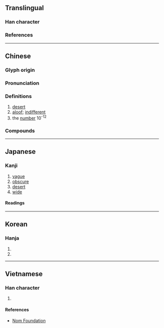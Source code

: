 {{character info}}
==Translingual==
{{Han stroke|[[Image:漠 - U+06F20 - KanjiVG stroke order.svg]]}}

===Han character===
{{Han char|rn=85|rad=水|as=10|sn=13 (Mainland China, Japan), 14 (Hong Kong)|four=34134|canj=ETAK|ids=⿰氵莫}}

===References===
{{Han ref|kx=0646.130|dkj=18149|dj=1055.120|hdz=31694.050|uh=6F20}}

----

==Chinese==
{{zh-forms}}

===Glyph origin===
{{Han etym}}

===Pronunciation===
{{zh-pron
|m=mò
|c=mok6
|c-t=mok2
|h=pfs=mo̍k
|md=
|mn=ml,twv:bô͘/twv:mo̍͘h/bo̍k
|mn_note=bô͘/mo̍͘h - vernacular; bo̍k - literary
|mn-t=moh8/mog8
|mn-t_note=moh8 - vernacular; mog8 - literary
|w=
|mc=y
|oc=y
|cat=n,a,num
}}

===Definitions===
{{zh-hanzi}}

# [[desert]]
# [[aloof]]; [[indifferent]]
# the [[number]] 10<sup>-12</sup>

===Compounds===
{{zh-der|沙漠|冥漠君|大漠|冥漠|廣漠|冷漠|瀚漠|漠然|漠楞楞|沕漠|朔漠|淡漠|漠然不覺|漠視|沙漠氣候|沙漠之舟|漠南四省|漠然不動|漠不相關|漠不關心|漠漠寒|松漠|漠北|漠然置之|漠然不顧|漠漠|漠南|漠南草原|荒漠|芴漠|荒漠甘泉|漠西}}

{{cln|zh|numeral symbols|numerals}}

----

==Japanese==

===Kanji===
{{ja-kanji|grade=c|rs=水10}}

# [[vague]]
# [[obscure]]
# [[desert]]
# [[wide]]

====Readings====
{{ja-readings
|goon=まく
|kanon=ばく
|kun=すなはら-, ひろ-い
|nanori=とう, ひろ
}}

----

==Korean==

===Hanja===
{{ko-hanja|사막|막}}

# {{hanja form of|막|[[desert]]}}
# {{hanja form of|막|[[aloof]], [[indifferent]], [[cool]]}}

----

==Vietnamese==

===Han character===
{{vi-readings|rs=水11|reading=mạc, mác}}

# {{rfdef|vi|sort=水11}}

====References====
* [http://nomfoundation.org/common/nom_details.php?codepoint=6f20 Nom Foundation]